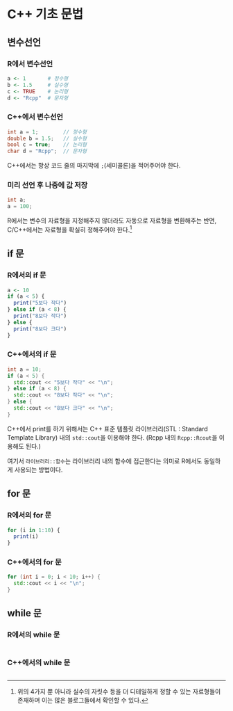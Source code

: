 # C++ 기초 문법 {#cpp_basic}

## 변수선언

### R에서 변수선언
```r
a <- 1       # 정수형
b <- 1.5     # 실수형
c <- TRUE    # 논리형
d <- "Rcpp"  # 문자형
```

### C++에서 변수선언
```cpp
int a = 1;        // 정수형
double b = 1.5;   // 실수형
bool c = true;    // 논리형
char d = "Rcpp";  // 문자형
```
C++에서는 항상 코드 줄의 마지막에 `;`(세미콜론)을 적어주어야 한다.

### 미리 선언 후 나중에 값 저장
```cpp
int a;
a = 100;
```

R에서는 변수의 자료형을 지정해주지 않더라도 자동으로 자료형을 변환해주는 반면, C/C++에서는 자료형을 확실히 정해주어야 한다.^[위의 4가지 뿐 아니라 실수의 자릿수 등을 더 디테일하게 정할 수 있는 자료형들이 존재하며 이는 많은 블로그들에서 확인할 수 있다.]



## if 문

### R에서의 if 문
```r
a <- 10
if (a < 5) {
  print("5보다 작다")
} else if (a < 8) {
  print("8보다 작다")
} else {
  print("8보다 크다")
}
```

### C++에서의 if 문
```cpp
int a = 10;
if (a < 5) {
  std::cout << "5보다 작다" << "\n";
} else if (a < 8) {
  std::cout << "8보다 작다" << "\n";
} else {
  std::cout << "8보다 크다" << "\n";
}
```
C++에서 print를 하기 위해서는 C++ 표준 템플릿 라이브러리(STL : Standard Template Library) 내의 `std::cout`을 이용해야 한다. (Rcpp 내의 `Rcpp::Rcout`을 이용해도 된다.)

여기서 `라이브러리::함수`는 라이브러리 내의 함수에 접근한다는 의미로 R에서도 동일하게 사용되는 방법이다.


## for 문

### R에서의 for 문
```r
for (i in 1:10) {
  print(i)
}
```

### C++에서의 for 문
```cpp
for (int i = 0; i < 10; i++) {
  std::cout << i << "\n";
}
```


## while 문
### R에서의 while 문
```r

```

### C++에서의 while 문
```cpp

```

